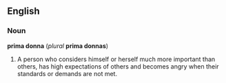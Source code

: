 ==English==
===Noun===
'''prima donna''' (''plural'' '''prima donnas''')

#A person who considers himself or herself much more important than others, has high expectations of others and becomes angry when their standards or demands are not met.